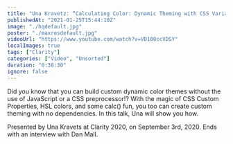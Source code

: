 ```yaml
---
title: "Una Kravetz: “Calculating Color: Dynamic Theming with CSS Variables” — Clarity 2020"
publishedAt: "2021-01-25T15:44:10Z"
image: "./hqdefault.jpg"
poster: "./maxresdefault.jpg"
videoUrl: "https://www.youtube.com/watch?v=VD108ccVDSY"
localImages: true
tags: ["Clarity"]
categories: ["Video", "Unsorted"]
duration: "0:38:30"
ignore: false
---
```


Did you know that you can build custom dynamic color themes without the use of JavaScript or a CSS preprocessor!? With the magic of CSS Custom Properties, HSL colors, and some calc() fun, you too can create custom theming with no dependencies. In this talk, Una will show you how.

Presented by Una Kravets at Clarity 2020, on September 3rd, 2020. Ends with an interview with Dan Mall.
